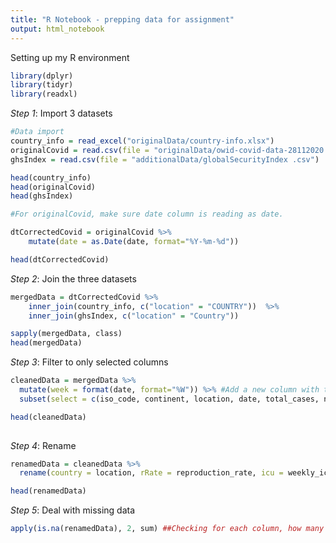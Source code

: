 ```yaml
---
title: "R Notebook - prepping data for assignment"
output: html_notebook
---
```

Setting up my R environment

```r
library(dplyr)
library(tidyr)
library(readxl)

```

*Step 1*: Import 3 datasets

```r

#Data import
country_info = read_excel("originalData/country-info.xlsx")
originalCovid = read.csv(file = "originalData/owid-covid-data-28112020.csv")
ghsIndex = read.csv(file = "additionalData/globalSecurityIndex .csv")

head(country_info)
head(originalCovid)
head(ghsIndex)
```

```r
#For originalCovid, make sure date column is reading as date.

dtCorrectedCovid = originalCovid %>%
    mutate(date = as.Date(date, format="%Y-%m-%d"))

head(dtCorrectedCovid)

```

*Step 2*: Join the three datasets

```r
mergedData = dtCorrectedCovid %>%
    inner_join(country_info, c("location" = "COUNTRY"))  %>%
    inner_join(ghsIndex, c("location" = "Country"))

sapply(mergedData, class)
head(mergedData)

```

*Step 3*: Filter to only selected columns

```r
cleanedData = mergedData %>%
  mutate(week = format(date, format="%W")) %>% #Add a new column with the 'week' number
  subset(select = c(iso_code, continent, location, date, total_cases, new_cases, total_deaths, new_deaths, reproduction_rate, weekly_icu_admissions, weekly_hosp_admissions, total_tests, new_tests, population, population_density, median_age, gdp_per_capita, handwashing_facilities, Government_Type, Corruption_preception, category))

head(cleanedData)
   
```
*Step 4*: Rename

```r
renamedData = cleanedData %>%
  rename(country = location, rRate = reproduction_rate, icu = weekly_icu_admissions, hosp = weekly_hosp_admissions, popDensity = population_density, gdp = gdp_per_capita, handsWash = handwashing_facilities, govt = Government_Type, corruption = Corruption_preception, healthSecurity = category)

head(renamedData)
```

*Step 5*: Deal with missing data
```r
apply(is.na(renamedData), 2, sum) ##Checking for each column, how many rows are NAs? 
```

